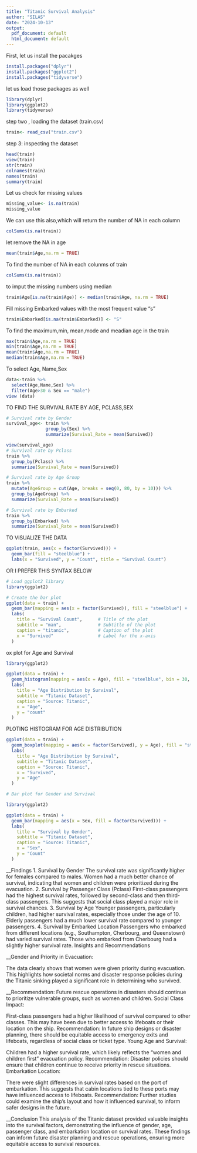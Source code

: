 ---
title: "Titanic Survival Analysis"
author: "SILAS"
date: "2024-10-13"
output:
  pdf_document: default
  html_document: default
---
First, let us install the pacakges
```{r}
install.packages("dplyr")
install.packages("ggplot2")
install.packages("tidyverse")
```


let us load those packages as well
```{r}
library(dplyr)
library(ggplot2)
library(tidyverse)
```


step two , loading the dataset (train.csv)
```{r}
train<- read_csv("train.csv")
```


 step 3: inspecting the dataset
```{r}
head(train)
view(train)
str(train)
colnames(train)
names(train)
summary(train)
```

Let us check for missing values
```{r}
missing_value<- is.na(train)
missing_value
```

We can use this also,which will return the number of NA in each column
```{r}
colSums(is.na(train))
```

let remove the NA in age
```{r}
mean(train$Age,na.rm = TRUE)
```

To find the number of NA in each colunms of train 
```{r}
colSums(is.na(train))
```

to imput the missing numbers using median
```{r}
train$Age[is.na(train$Age)] <- median(train$Age, na.rm = TRUE)
```


 Fill missing Embarked values with the most frequent value "s"
```{r}
train$Embarked[is.na(train$Embarked)] <- "S"
```
 
To find the maximum,min, mean,mode and meadian age in the train
```{r}
max(train$Age,na.rm = TRUE)
min(train$Age,na.rm = TRUE)
mean(train$Age,na.rm = TRUE)
median(train$Age,na.rm = TRUE)
```

To select Age, Name,Sex
```{r}
data<-train %>%
  select(Age,Name,Sex) %>%
  filter(Age>30 & Sex == "male")
view (data)
```

TO FIND THE SURVIVAL RATE BY AGE, PCLASS,SEX
```{r}
# Survival rate by Gender
survival_age<- train %>%
               group_by(Sex) %>%
               summarize(Survival_Rate = mean(Survived))

view(survival_age)
# Survival rate by Pclass
train %>%
  group_by(Pclass) %>%
  summarize(Survival_Rate = mean(Survived))

# Survival rate by Age Group
train %>%
  mutate(AgeGroup = cut(Age, breaks = seq(0, 80, by = 10))) %>%
  group_by(AgeGroup) %>%
  summarize(Survival_Rate = mean(Survived))

# Survival rate by Embarked
train %>%
  group_by(Embarked) %>%
  summarize(Survival_Rate = mean(Survived))

```

TO VISUALIZE THE DATA
```{r}
ggplot(train, aes(x = factor(Survived))) +
  geom_bar(fill = "steelblue") +
  labs(x = "Survived", y = "Count", title = "Survival Count")
```

OR I PREFER THIS SYNTAX BELOW

```{r}
# Load ggplot2 library
library(ggplot2)

# Create the bar plot
ggplot(data = train) +
  geom_bar(mapping = aes(x = factor(Survived)), fill = "steelblue") +
  labs(
    title = "Survival Count",      # Title of the plot
    subtitle = "man",              # Subtitle of the plot
    caption = "titanic",           # Caption of the plot
    x = "Survived"                 # Label for the x-axis
  )

```
ox plot for Age and Survival

```{r}
library(ggplot2)

ggplot(data = train) +
  geom_histogram(mapping = aes(x = Age), fill = "steelblue", bin = 30, color = "black") +
  labs(
    title = "Age Distribution by Survival",
    subtitle = "Titanic Dataset",
    caption = "Source: Titanic",
    x = "Age",
    y = "count"
  )

```


PLOTING HISTOGRAM FOR AGE DISTRIBUTION
```{r}
ggplot(data = train) +
  geom_boxplot(mapping = aes(x = factor(Survived), y = Age), fill = "steelblue") +
  labs(
    title = "Age Distribution by Survival",
    subtitle = "Titanic Dataset",
    caption = "Source: Titanic",
    x = "Survived",
    y = "Age"
  )

```

```{r}
# Bar plot for Gender and Survival

library(ggplot2)

ggplot(data = train) +
  geom_bar(mapping = aes(x = Sex, fill = factor(Survived))) +
  labs(
    title = "Survival by Gender",
    subtitle = "Titanic Dataset",
    caption = "Source: Titanic",
    x = "Sex",
    y = "Count"
  )

```

__Findings
1. Survival by Gender
The survival rate was significantly higher for females compared to males. Women had a much better chance of survival, indicating that women and children were prioritized during the evacuation.
2. Survival by Passenger Class (Pclass)
First-class passengers had the highest survival rates, followed by second-class and then third-class passengers. This suggests that social class played a major role in survival chances.
3. Survival by Age
Younger passengers, particularly children, had higher survival rates, especially those under the age of 10.
Elderly passengers had a much lower survival rate compared to younger passengers.
4. Survival by Embarked Location
Passengers who embarked from different locations (e.g., Southampton, Cherbourg, and Queenstown) had varied survival rates. Those who embarked from Cherbourg had a slightly higher survival rate.
Insights and Recommendations

__Gender and Priority in Evacuation:

The data clearly shows that women were given priority during evacuation. This highlights how societal norms and disaster response policies during the Titanic sinking played a significant role in determining who survived.

__Recommendation: Future rescue operations in disasters should continue to prioritize vulnerable groups, such as women and children.
Social Class Impact:

First-class passengers had a higher likelihood of survival compared to other classes. This may have been due to better access to lifeboats or their location on the ship.
Recommendation: In future ship designs or disaster planning, there should be equitable access to emergency exits and lifeboats, regardless of social class or ticket type.
Young Age and Survival:

Children had a higher survival rate, which likely reflects the "women and children first" evacuation policy.
Recommendation: Disaster policies should ensure that children continue to receive priority in rescue situations.
Embarkation Location:

There were slight differences in survival rates based on the port of embarkation. This suggests that cabin locations tied to these ports may have influenced access to lifeboats.
Recommendation: Further studies could examine the ship’s layout and how it influenced survival, to inform safer designs in the future.

__Conclusion
This analysis of the Titanic dataset provided valuable insights into the survival factors, demonstrating the influence of gender, age, passenger class, and embarkation location on survival rates. These findings can inform future disaster planning and rescue operations, ensuring more equitable access to survival resources.

